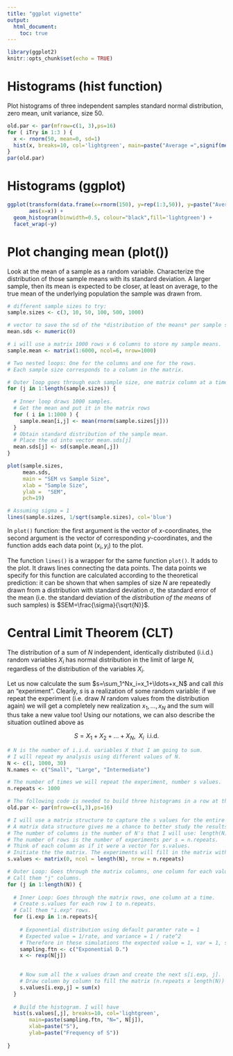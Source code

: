 ```yaml
---
title: "ggplot vignette"
output:
  html_document:
    toc: true
---
```


```r
library(ggplot2)
knitr::opts_chunk$set(echo = TRUE)
```


# Histograms (hist function)

Plot histograms of three independent samples standard normal distribution, zero mean, unit variance, size 50.

```r
old.par <- par(mfrow=c(1, 3),ps=16)
for ( iTry in 1:3 ) {
  x <- rnorm(50, mean=0, sd=1)
  hist(x, breaks=10, col='lightgreen', main=paste("Average =",signif(mean(x), 3)))
}
par(old.par)
```

# Histograms (ggplot)


```r

ggplot(transform(data.frame(x=rnorm(150), y=rep(1:3,50)), y=paste("Average =", signif(unlist(lapply(unstack(data.frame(x,y)),mean))[y],3))),
       aes(x=x)) + 
  geom_histogram(binwidth=0.5, colour="black",fill='lightgreen') +
  facet_wrap(~y)
```


# Plot changing mean (plot())

Look at the mean of a sample as a random variable. Characterize the distribution of those sample means with its standard deviation. A larger sample, then its mean is expected to be closer, at least on average, to the true mean of the underlying population the sample was drawn from.

```r
# different sample sizes to try:
sample.sizes <- c(3, 10, 50, 100, 500, 1000)

# vector to save the sd of the *distribution of the means* per sample size.
mean.sds <- numeric(0) 

# i will use a matrix 1000 rows x 6 columns to store my sample means.
sample.mean <- matrix(1:6000, ncol=6, nrow=1000)

# Two nested loops: One for the columns and one for the rows. 
# Each sample size corresponds to a column in the matrix.

# Outer loop goes through each sample size, one matrix column at a time.
for (j in 1:length(sample.sizes)) {
  
  # Inner loop draws 1000 samples.
  # Get the mean and put it in the matrix rows
  for ( i in 1:1000 ) {
    sample.mean[i,j] <- mean(rnorm(sample.sizes[j]))
  }
  # Obtain standard distribution of the sample mean.
  # Place the sd into vector mean.sds[j]
  mean.sds[j] <- sd(sample.mean[,j])
}

plot(sample.sizes,
     mean.sds, 
     main = "SEM vs Sample Size", 
     xlab = "Sample Size", 
     ylab =  "SEM",
     pch=19)

# Assuming sigma = 1
lines(sample.sizes, 1/sqrt(sample.sizes), col='blue')
```

In `plot()` function: the first argument is the vector of $x$-coordinates, the second argument is the vector of corresponding $y$-coordinates, and the function adds each data point $(x_i, y_i)$ to the plot. 

The function `lines()` is a wrapper for the same function `plot()`. It adds to the plot. It draws lines connecting the data points. The data points we specify for this function are calculated according to the theoretical prediction: it can be shown that when samples of size $N$ are repeatedly drawn from a distribution with standard deviation $\sigma$, the standard error of the mean (i.e. the standard deviation of the *distribution of the means* of such samples) is $SEM=\frac{\sigma}{\sqrt{N}}$. 


# Central Limit Theorem (CLT)

The distribution of a sum of $N$ independent, identically distributed (i.i.d.) random variables $X_i$ has normal distribution in the limit of large $N$, regardless of the distribution of the variables $X_i$. 

Let us now calculate the sum $s=\sum_1^Nx_i=x_1+\ldots+x_N$ and call *this* an "experiment". 
Clearly, $s$ is a realization of some random variable: if we repeat the experiment (i.e. draw $N$ random values from the distribution again) we will get a completely new realization $x_1, \ldots, x_N$ and the sum will thus take a new value too! Using our notations, we can also describe the situation outlined above as

$$S=X_1+X_2+\ldots+X_N, \;\; X_i \;\; \text{i.i.d.}$$


```r
# N is the number of i.i.d. variables X that I am going to sum.
# I will repeat my analysis using different values of N.
N <- c(1, 1000, 30)
N.names <- c("Small", "Large", "Intermediate")

# The number of times we will repeat the experiment, number s values.
n.repeats <- 1000

# The following code is needed to build three histograms in a row at the end.
old.par <- par(mfrow=c(1,3),ps=16)

# I will use a matrix structure to capture the s values for the entire analysis.
# A matrix data structure gives me a chance to better study the results.
# The number of columns is the number of N's that I will use: length(N).
# The number of rows is the number of experiments per s = n.repeats.
# Think of each column as if it were a vector for s.values.
# Initiate the the matrix. The experiments will fill in the matrix with values.
s.values <- matrix(0, ncol = length(N), nrow = n.repeats)

# Outer Loop: Goes through the matrix columns, one column for each value of N.
# Call them "j" columns.
for (j in 1:length(N)) {
  
  # Inner Loop: Goes through the matrix rows, one column at a time.
  # Create s.values for each row 1 to n.repeats.
  # Call them "i.exp" rows.
  for (i.exp in 1:n.repeats){
    
    # Exponential distribution using default paramter rate = 1
    # Expected value = 1/rate, and variance = 1 / rate^2
    # Therefore in these simulations the expected value = 1, var = 1, sd = 1
    sampling.ftn <- c("Exponential D.")
    x <- rexp(N[j])

    
    # Now sum all the x values drawn and create the next s[i.exp, j].
    # Draw column by column to fill the matrix (n.repeats x length(N))
    s.values[i.exp,j] = sum(x)
  }
  
  # Build the histogram. I will have 
  hist(s.values[,j], breaks=10, col='lightgreen',
       main=paste(sampling.ftn, "N=", N[j]), 
       xlab=paste("S"),
       ylab=paste("Frequency of S"))
  
}
```


